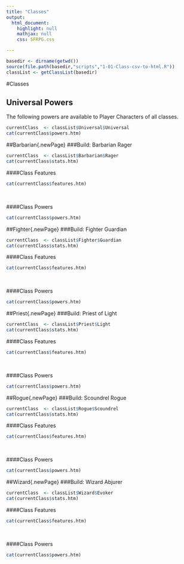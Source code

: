 ```yaml
---
title: "Classes"
output: 
  html_document:
    highlight: null
    mathjax: null
    css: SFRPG.css

---
```




```r
basedir <- dirname(getwd())
source(file.path(basedir,"scripts","1-01-Class-csv-to-html.R"))
classList <- getClassList(basedir)


```


#Classes

## Universal Powers
The following powers are available to Player Characters of all classes.

```r
currentClass  <- classList$Universal$Universal
cat(currentClass$powers.htm)
```


##Barbarian{.newPage}
###Build: Barbarian Rager

```r
currentClass  <- classList$Barbarian$Rager
cat(currentClass$stats.htm)
```
####Class Features
```r
cat(currentClass$features.htm)
```
<br/>

####Class Powers
```r
cat(currentClass$powers.htm)
```


##Fighter{.newPage}
###Build: Fighter Guardian

```r
currentClass  <- classList$Fighter$Guardian
cat(currentClass$stats.htm)
```
####Class Features
```r
cat(currentClass$features.htm)
```
<br/>

####Class Powers
```r
cat(currentClass$powers.htm)
```


##Priest{.newPage}
###Build: Priest of Light

```r
currentClass  <- classList$Priest$Light
cat(currentClass$stats.htm)
```
####Class Features
```r
cat(currentClass$features.htm)
```
<br/>

####Class Powers
```r
cat(currentClass$powers.htm)
```


##Rogue{.newPage}
###Build: Scoundrel Rogue

```r
currentClass  <- classList$Rogue$Scoundrel
cat(currentClass$stats.htm)
```
####Class Features
```r
cat(currentClass$features.htm)
```
<br/>

####Class Powers
```r
cat(currentClass$powers.htm)
```


##Wizard{.newPage}
###Build: Wizard Abjurer

```r
currentClass  <- classList$Wizard$Evoker
cat(currentClass$stats.htm)
```
####Class Features
```r
cat(currentClass$features.htm)
```
<br/>

####Class Powers
```r
cat(currentClass$powers.htm)
```

